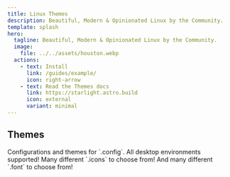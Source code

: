 ```yaml
---
title: Linux Themes
description: Beautiful, Modern & Opinionated Linux by the Community.
template: splash
hero:
  tagline: Beautiful, Modern & Opinionated Linux by the Community.
  image:
    file: ../../assets/houston.webp
  actions:
    - text: Install
      link: /guides/example/
      icon: right-arrow
    - text: Read the Themes docs
      link: https://starlight.astro.build
      icon: external
      variant: minimal
---
```



## Themes

<CardGrid stagger>
	<Card title="Programs" icon="pencil">
		Configurations and themes for `.config`.
	</Card>
	<Card title="Desktops" icon="add-document">
		All desktop environments supported!
	</Card>
	<Card title="Icons" icon="setting">
		Many different `.icons` to choose from!
	</Card>
	<Card title="Fonts" icon="open-book">
		And many different `.font` to choose from!
	</Card>
</CardGrid>
